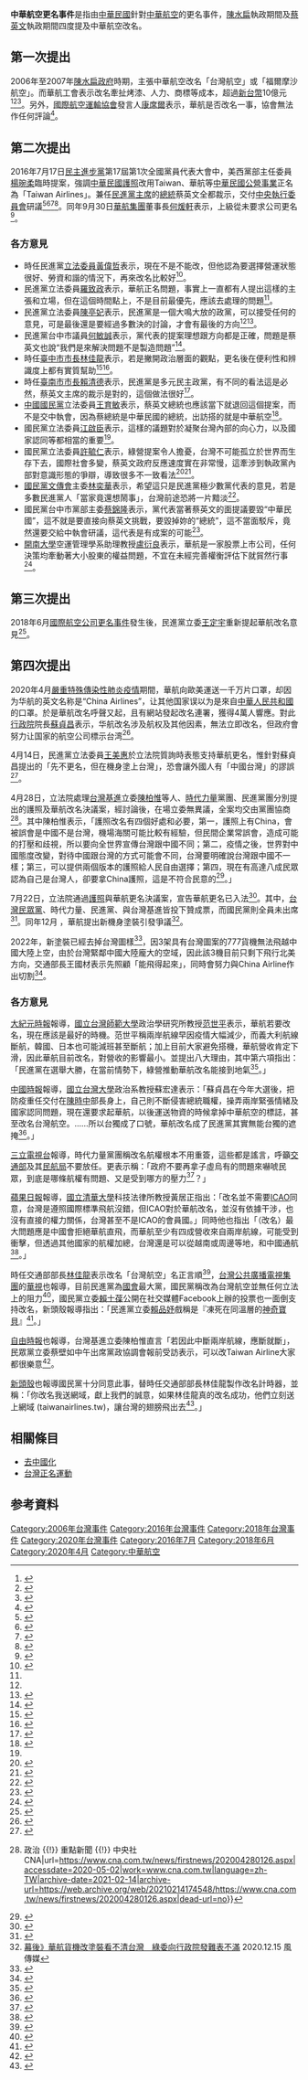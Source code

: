 {{current}}
{{暫定名稱}}
{{Infobox Historical Event
|事件名称 = 中華航空更名事件
|图像     = China Airlines Lineup TPE.jpg
|图像说明 = 2011年[[中華航空|中華航空]]公開之新版[[梅花|梅花]]標誌（攝於[[桃園國際機場|桃園國際機場]]）
|又名     = 
|主持人   = 
|當事人   = 
|關係人   = 
|参与者   = 
|地点     = {{ROC}}
|日期     = 2006-2007年、{{Start date|2016|07|17}} 、 {{Start date|2018|06}}
|结果     = 
|影响     = 
}}
'''中華航空更名事件'''是指由[[中華民國|中華民國]]針對[[中華航空|中華航空]]的更名事件，[[陳水扁|陳水扁]]執政期間及[[蔡英文|蔡英文]]執政期間四度提及中華航空改名。

== 第一次提出 ==
2006年至2007年[[陳水扁政府|陳水扁政府]]時期，主張中華航空改名「台灣航空」或「福爾摩沙航空」。而華航工會表示改名牽扯烤漆、人力、商標等成本，超過[[新台幣|新台幣]]10億元<ref>{{cite news|title=又要正名？綠全代會提華航改Taiwan Airlines|publisher=中國時報|url=http://tube.chinatimes.com/20160719002092-261402|date=2016-07-19|author=薛學華、李易璇|accessdate=2016-07-19|language=zh-hant|archive-date=2018-10-06|archive-url=https://web.archive.org/web/20181006194713/http://tube.chinatimes.com/20160719002092-261402|dead-url=no}}</ref><ref>{{cite news|title=華航退休老董直言，改名是會搞垮華航的|publisher=中國時報|url=http://www.chinatimes.com/realtimenews/20160720000920-260407|date=2016-07-20|author=張佩芬|accessdate=2018-03-24|language=zh-hant|archive-date=2016-07-19|archive-url=https://web.archive.org/web/20160719185450/http://www.chinatimes.com/realtimenews/20160720000920-260407|dead-url=no}}</ref><ref>{{cite news|title=民進黨提改名「台灣航空」 老董：根本搞垮華航|publisher=東森新聞|url=https://www.ettoday.net/news/20160720/738724.htm|date=2016-07-20|author=|accessdate=2018-03-25|language=zh-hant|archive-date=2021-02-14|archive-url=https://web.archive.org/web/20210214174425/https://www.ettoday.net/news/20160720/738724.htm|dead-url=no}}</ref>。另外，[[國際航空運輸協會|國際航空運輸協會]]發言人[[康席爾|康席爾]]表示，華航是否改名一事，協會無法作任何評論<ref>{{cite news|title=IATA指華航是否改名為內部事務無法評論|publisher=大紀元|url=http://www.epochtimes.com/b5/4/12/7/n739820.htm|date=2004-12-07|author=呂志翔|accessdate=2016-08-16|language=zh-hant|archive-date=2021-02-14|archive-url=https://web.archive.org/web/20210214174343/https://www.epochtimes.com/b5/4/12/7/n739820.htm|dead-url=no}}</ref>。

== 第二次提出 ==
2016年7月17日[[民主進步黨|民主進步黨]]第17屆第1次全國黨員代表大會中，美西黨部主任委員[[楊琬柔|楊琬柔]]臨時提案，強調[[中華民國護照|中華民國護照]]改用Taiwan、華航等[[中華民國公營事業|中華民國公營事業]]正名為「Taiwan Airlines」。兼任[[民主進步黨主席|民進黨主席]]的[[中華民國總統|總統]]蔡英文全都裁示，交付[[民主進步黨中央執行委員會|中央執行委員會]]研議<ref>{{cite news|title=民進黨全代會／各項爭議提案 交中執會研議|publisher=自由時報|url=http://news.ltn.com.tw/news/politics/paper/1011988|date=2016-07-18|author=鍾麗華|accessdate=2016-07-19|language=zh-hant|archive-date=2016-07-18|archive-url=https://web.archive.org/web/20160718140243/http://news.ltn.com.tw/news/politics/paper/1011988|dead-url=no}}</ref><ref>{{cite news|title=民進黨全代會臨時提案華航正名為台灣航空　恐失航權|publisher=今日新聞|url=https://www.nownews.com/news/20160718/2172315|date=2016-07-18|author=|accessdate=2018-03-25|language=zh-hant|archive-date=2020-08-01|archive-url=https://web.archive.org/web/20200801175014/https://www.nownews.com/news/20160718/2172315|dead-url=no}}</ref><ref>{{cite news|title=民進黨全代會臨時提案 華航正名為Taiwan Airlines|publisher=自由時報|url=http://news.ltn.com.tw/news/politics/breakingnews/1765792|date=2016-07-18|author=鍾麗華|accessdate=2016-07-19|language=zh-hant|archive-date=2016-07-18|archive-url=https://web.archive.org/web/20160718144121/http://news.ltn.com.tw/news/politics/breakingnews/1765792|dead-url=no}}</ref><ref>{{cite news|title=又要正名？綠全代會提華航改Taiwan Airlines|publisher=中國時報|url=http://www.chinatimes.com/realtimenews/20160720000920-260407|date=2016-07-19|author=張佩芬|accessdate=2016-07-19|language=zh-hant|archive-date=2016-07-19|archive-url=https://web.archive.org/web/20160719185450/http://www.chinatimes.com/realtimenews/20160720000920-260407|dead-url=no}}</ref>。同年9月30日[[華航集團|華航集團]]董事長[[何煖軒|何煖軒]]表示，上級從未要求公司更名<ref>{{cite news|title=華航正名台灣航空？ 董事長何煖軒這樣說...|publisher=自由時報|url=http://news.ltn.com.tw/news/politics/breakingnews/1842311|date=2016-09-30|author=|accessdate=2018-03-28|language=zh-hant|archive-date=2018-03-28|archive-url=https://web.archive.org/web/20180328102543/http://news.ltn.com.tw/news/politics/breakingnews/1842311|dead-url=no}}</ref>。
=== 各方意見 ===
* 時任民進黨[[立法院#立法委員|立法委員]][[黃偉哲|黃偉哲]]表示，現在不是不能改，但他認為要選擇營運狀態很好、勞資和諧的情況下，再來改名比較好<ref name = N2156856>{{cite news|title=華航正名為台灣航空？　黃偉哲：是要求改運嗎？|publisher=今日新聞|url=http://www.nownews.com/n/2016/07/18/2156856|date=2016-07-18|author=邱明玉|accessdate=2016-07-19|language=zh-hant|archive-date=2016-10-24|archive-url=https://web.archive.org/web/20161024105511/http://www.nownews.com/n/2016/07/18/2156856|dead-url=no}}</ref>。
* 民進黨立法委員[[羅致政|羅致政]]表示，華航正名問題，事實上一直都有人提出這樣的主張和立場，但在這個時間點上，不是目前最優先，應該去處理的問題<ref name = N2156856/>。
* 民進黨立法委員[[陳亭妃|陳亭妃]]表示，民進黨是一個大鳴大放的政黨，可以接受任何的意見，可是最後還是要經過多數決的討論，才會有最後的方向<ref name = N2156856/><ref name = V3422645>{{cite news|title=民進黨黨代會有人提改國號 蔡英文稱交由黨中執會研議|publisher=Voice of America|url=https://www.voacantonese.com/a/reactions-on-dpp-party-committee/3422645.html|date=2016-07-18|author=張永泰|accessdate=2018-03-28|language=zh-hant|archive-date=2021-02-14|archive-url=https://web.archive.org/web/20210214174422/https://www.voacantonese.com/a/reactions-on-dpp-party-committee/3422645.html|dead-url=no}}</ref>。
* 民進黨台中市議員[[何敏誠|何敏誠]]表示，黨代表的提案理想跟方向都是正確，問題是蔡英文也說“我們是來解決問題不是製造問題”<ref>{{cite news|title=修黨綱？台中綠老將何敏誠：非當前問題|publisher=中評社|url=http://hk.crntt.com/doc/1043/1/4/4/104314457.html?coluid=0&kindid=0&docid=104314457|date=2016-07-19|author=林谷隆|accessdate=2018-03-28|language=zh-hant|archive-date=2021-02-14|archive-url=https://web.archive.org/web/20210214174433/http://hk.crntt.com/doc/1043/1/4/4/104314457.html?coluid=0&kindid=0&docid=104314457|dead-url=no}}</ref>。
* 時任[[臺中市市長|臺中市市長]][[林佳龍|林佳龍]]表示，若是撇開政治層面的觀點，更名後在便利性和辨識度上都有實質幫助<ref>{{cite news|title=「華航」更名「台航」？林佳龍讚有實質幫助|publisher=自由時報|url=http://news.ltn.com.tw/news/politics/breakingnews/1769021|date=2016-07-20|author=|accessdate=2018-03-24|language=zh-hant|archive-date=2021-02-14|archive-url=https://web.archive.org/web/20210214174453/https://news.ltn.com.tw/news/politics/breakingnews/1769021|dead-url=no}}</ref><ref>{{cite news|title=華航改名「台灣航空」？林佳龍：正名後方便、辨識性高|publisher=東森新聞|url=https://www.ettoday.net/news/20160720/738821.htm|date=2016-07-20|author=|accessdate=2018-03-24|language=zh-hant|archive-date=2021-02-14|archive-url=https://web.archive.org/web/20210214174455/https://www.ettoday.net/news/20160720/738821.htm|dead-url=no}}</ref>。
* 時任[[臺南市市長|臺南市市長]][[賴清德|賴清德]]表示，民進黨是多元民主政黨，有不同的看法這是必然，蔡英文主席的裁示是對的，這個做法很好<ref>{{cite news|title=賴清德答中評：黨內此時不想爭論黨綱修訂案|publisher=中評社|url=http://hk.crntt.com/doc/1043/1/3/9/104313934.html?coluid=0&kindid=0&docid=104313934|date=2016-07-18|author=趙家麟|accessdate=2018-03-28|language=zh-hant|archive-date=2021-02-14|archive-url=https://web.archive.org/web/20210214174447/http://hk.crntt.com/doc/1043/1/3/9/104313934.html?coluid=0&kindid=0&docid=104313934|dead-url=no}}</ref>。
* [[中國國民黨|中國國民黨]]立法委員[[王育敏|王育敏]]表示，蔡英文總統也應該當下就退回這個提案，而不是交中執會，因為蔡總統是中華民國的總統，出訪搭的就是中華航空<ref>{{cite news|title=全代會提華航改名 綠委：是要改運嗎|publisher=中央社|url=http://www.cna.com.tw/news/aipl/201607180313-1.aspx|date=2016-07-18|author=劉冠廷、王承中|accessdate=2016-07-19|language=zh-hant|archive-date=2018-06-12|archive-url=https://web.archive.org/web/20180612143311/http://www.cna.com.tw/news/aipl/201607180313-1.aspx|dead-url=no}}</ref>。
* 國民黨立法委員[[江啟臣|江啟臣]]表示，這樣的議題對於凝聚台灣內部的向心力，以及國家認同等都相當的重要<ref name = V3422645/>。
* 國民黨立法委員[[許毓仁|許毓仁]]表示，綠營提案令人擔憂，台灣不可能孤立於世界而生存下去，國際社會多變，蔡英文政府反應速度實在非常慢，這牽涉到執政黨內部對意識形態的爭辯，導致很多不一致看法<ref>{{cite news|title=中華航空更名為台灣航空要花10億！|publisher=Knowing|url=http://news.knowing.asia/news/9365b05d-08d3-4eab-890f-ed8a2d1455b5|date=2016-07-22|author=潘夏欒|accessdate=2018-03-28|language=zh-hant|archive-date=2021-02-14|archive-url=https://web.archive.org/web/20210214174501/https://news.knowing.asia/news/9365b05d-08d3-4eab-890f-ed8a2d1455b5|dead-url=no}}</ref><ref>{{cite news|title=綠全代會提案華航改台航　藍委：蔡進退兩難|publisher=中評社|url=http://hk.crntt.com/doc/1043/1/4/1/104314113.html?coluid=0&kindid=0&docid=104314113|date=2016-07-18|author=倪鴻祥|accessdate=2018-03-28|language=zh-hant|archive-date=2021-02-14|archive-url=https://web.archive.org/web/20210214174525/http://hk.crntt.com/doc/1043/1/4/1/104314113.html?coluid=0&kindid=0&docid=104314113|dead-url=no}}</ref>。
* [[中國國民黨中央委員會文化傳播委員會|國民黨文傳會]]主委[[林奕華_(臺灣)|林奕華]]表示，希望這只是民進黨極少數黨代表的意見，若是多數民進黨人「當家竟還想鬧事」，台灣前途恐將一片黯淡<ref>{{cite news|title=綠提華航正名 林奕華批：當家還想鬧事|publisher=聯合報|url=https://video.udn.com/news/528148|date=2016-07-18|author=程平|accessdate=2018-03-25|language=zh-hant|archive-date=2021-02-14|archive-url=https://web.archive.org/web/20210214174508/https://video.udn.com/news/528148|dead-url=no}}</ref>。
* 國民黨台中市黨部主委[[蔡錦隆|蔡錦隆]]表示，黨代表當著蔡英文的面提議要毀“中華民國”，這不就是要直接向蔡英文挑戰，要毀掉妳的“總統”，這不當面駁斥，竟然還要交給中執會研議，這代表是有成案的可能<ref>{{cite news|title=蔡錦隆：蔡未駁廢“中華民國”提案匪夷所思|publisher=中評社|url=http://hk.crntt.com/doc/1043/1/4/4/104314495.html|date=2016-07-18|author=林谷隆|accessdate=2018-03-28|language=zh-hant|archive-date=2021-02-08|archive-url=https://web.archive.org/web/20210208173424/http://hk.crntt.com/doc/1043/1/4/4/104314495.html|dead-url=no}}</ref>。
* [[開南大學|開南大學]]空運管理學系助理教授[[盧衍良|盧衍良]]表示，華航是一家股票上市公司，任何決策均牽動著大小股東的權益問題，不宜在未經完善權衡評估下就貿然行事<ref>{{cite news|title=華航改名？ 學者認為這件事才更重要|publisher=聯合報|url=http://udn.com/news/story/9/1837125|date=2016-07-18|author=邱瓊平|accessdate=2016-07-19|language=zh-hant|archive-date=2021-02-14|archive-url=https://web.archive.org/web/20210214174528/https://udn.com/news/story/9/1837125|dead-url=no}}</ref>。

== 第三次提出 ==
2018年6月[[去臺灣化#國際航空公司更名事件|國際航空公司更名事件]]發生後，民進黨立委[[王定宇|王定宇]]重新提起華航改名意見<ref>{{cite news|title=綠營立委要中華航空改名　網：西瓜立委 不意外！|publisher=中國時報|url=https://www.chinatimes.com/realtimenews/20180621002069-260407?chdtv|date=2018-06-21|author=陳弘美|accessdate=2018-06-21|language=zh-hant|archive-date=2021-02-14|archive-url=https://web.archive.org/web/20210214174528/https://www.chinatimes.com/realtimenews/20180621002069-260407?chdtv|dead-url=no}}</ref>。

== 第四次提出 ==
2020年4月[[嚴重特殊傳染性肺炎疫情|嚴重特殊傳染性肺炎疫情]]期間，華航向歐美運送一千万片口罩，却因为华航的英文名称是“China Airlines”，让其他国家误以为是來自[[中華人民共和國|中華人民共和國]]的口罩。於是華航改名呼聲又起，且有網站發起改名連署，獲得4萬人響應。對此[[行政院|行政院]]院長[[蘇貞昌|蘇貞昌]]表示，华航改名涉及航权及其他因素，無法立即改名，但政府會努力让国家的航空公司標示台湾<ref>{{cite news|title=台湾口罩外交 华航“China Airlines”易混淆 改名呼声再起|publisher=自由亚洲电台|url=https://www.rfa.org/mandarin/yataibaodao/gangtai/hcm1-04142020055749.html|date=2020-04-14|author=黄春梅|accessdate=2020-04-14|language=zh-hans|archive-date=2021-02-14|archive-url=https://web.archive.org/web/20210214174557/https://www.rfa.org/mandarin/yataibaodao/gangtai/hcm1-04142020055749.html|dead-url=no}}</ref>。

4月14日，民進黨立法委員[[王美惠|王美惠]]於立法院質詢時表態支持華航更名，惟針對蘇貞昌提出的「先不更名，但在機身塗上台灣」，恐會讓外國人有「中國台灣」的謬誤<ref>{{cite web|url=https://www.ettoday.net/news/20200414/1691035.htm|title=華航送物資被誤認大陸送的　綠委：現在是改名最好時刻|date=2020-04-14|publisher=ETtoday新聞雲|author=黃巈禾|accessdate=2020-07-13|archive-date=2021-02-14|archive-url=https://web.archive.org/web/20210214174543/https://www.ettoday.net/news/20200414/1691035.htm|dead-url=no}}</ref>。

4月28日，立法院處理[[台灣基進|台灣基進]]立委[[陳柏惟|陳柏惟]]等人、[[時代力量|時代力量]]黨團、民進黨團分別提出的護照及華航改名決議案，經討論後，在場立委無異議，全案均交由黨團協商<ref>{{Cite web|title=華航及護照更名公決案 交付黨團協商 {{!}} 政治 {{!}} 重點新聞 {{!}} 中央社 CNA|url=https://www.cna.com.tw/news/firstnews/202004280126.aspx|accessdate=2020-05-02|work=www.cna.com.tw|language=zh-TW|archive-date=2021-02-14|archive-url=https://web.archive.org/web/20210214174548/https://www.cna.com.tw/news/firstnews/202004280126.aspx|dead-url=no}}</ref>。其中陳柏惟表示，「護照改名有四個好處和必要，第一，護照上有China，會被誤會是中國不是台灣，機場海關可能比較有經驗，但民間企業常誤會，造成可能的打壓和歧視，所以要向全世界宣傳台灣跟中國不同；第二，疫情之後，世界對中國態度改變，對待中國跟台灣的方式可能會不同，台灣要明確說台灣跟中國不一樣；第三，可以提供兩個版本的護照給人民自由選擇；第四，現在有高達八成民眾認為自己是台灣人，卻要拿China護照，這是不符合民意的<ref>{{Cite news|title=拒絕被當中國！立院一致通過　護照正名案逕付二讀|url=https://www.setn.com/News.aspx?NewsID=729394|accessdate=2020-05-02|language=zh-Hant|last=三立新聞網|archive-date=2021-02-14|archive-url=https://web.archive.org/web/20210214174556/https://www.setn.com/News.aspx?NewsID=729394|dead-url=no}}</ref>。」

7月22日，立法院通過[[中華民國護照|護照]]與華航更名決議案，宣告華航更名已入法<ref>{{Cite news|title=立院表決通過 要求推動華航、護照正名|url=https://news.ltn.com.tw/news/politics/breakingnews/3235825|accessdate=2020-07-24|archive-date=2021-02-14|archive-url=https://web.archive.org/web/20210214174623/https://news.ltn.com.tw/news/politics/breakingnews/3235825|dead-url=no}}</ref>。其中，[[台灣民眾黨_(2019年)|台灣民眾黨]]、時代力量、民進黨、與台灣基進皆投下贊成票，而國民黨則全員未出席<ref>{{Cite web|title=華航、護照正名過關！國民黨全員缺席|url=https://tw.news.yahoo.com/華航-護照正名過關-國民黨全員缺席-043511827.html|accessdate=2020-07-22|work=tw.news.yahoo.com|language=zh-TW|archive-date=2020-07-22|archive-url=https://web.archive.org/web/20200722103653/https://tw.news.yahoo.com/%E8%8F%AF%E8%88%AA-%E8%AD%B7%E7%85%A7%E6%AD%A3%E5%90%8D%E9%81%8E%E9%97%9C-%E5%9C%8B%E6%B0%91%E9%BB%A8%E5%85%A8%E5%93%A1%E7%BC%BA%E5%B8%AD-043511827.html|dead-url=no}}</ref>。同年12月
，華航提出新機身塗裝引發爭議<REF>
[https://www.storm.mg/article/3299829 幕後》華航貨機改塗裝看不清台灣　綠委向行政院發難表不滿] {{Wayback|url=https://www.storm.mg/article/3299829 |date=20210731063811 }} 2020.12.15 風傳媒
</REF>。

2022年，新塗裝已經去掉台灣圖樣<ref>{{Cite web|title=華航新貨機「台灣意象」消失 她譏：台灣價值不演了？|url=https://fnc.ebc.net.tw/fncnews/headline/149031|dead-url=no}}</ref>，因3架具有台灣圖案的777貨機無法飛越中國大陸上空，由於台灣緊鄰中國大陸龐大的空域，因此該3機目前只剩下飛行北美方向，交通部長王國材表示先照顧「能飛得起來」，同時會努力與China Airline作出切割<ref>{{Cite web|title=華航新貨機塗裝「台灣」消失！王國材證實：兼顧識別也能飛出去|url=https://newtalk.tw/news/view/2022-04-12/737893|dead-url=no}}</ref>。

===各方意見===
[[大紀元時報|大紀元時報]]報導，[[國立台灣師範大學|國立台灣師範大學]]政治學研究所教授[[范世平|范世平]]表示，華航若要改名，現在應該是最好的時機。范世平稱兩岸航線早因疫情大幅減少，而義大利航線斷航，韓國、日本也可能減班甚至斷航；加上目前大家避免搭機，華航營收肯定下滑，因此華航目前改名，對營收的影響最小。並提出八大理由，其中第六項指出：「民進黨在選舉大勝，在當前情勢下，綠營推動華航改名能接到地氣<ref>{{cite web|url= https://www.epochtimes.com.tw/n305904/華航是否改名-學者提8大理由現在是最好時機.html|title= 華航是否改名 學者提8大理由「現在是最好時機」|date=2020-02-26|publisher=大紀元時報|author=張原彰}}</ref>。」

[[中國時報|中國時報]]報導，[[國立台灣大學|國立台灣大學]]政治系教授蘇宏達表示：「蘇貞昌在今年大選後，把防疫重任交付在[[陳時中|陳時中]]部長身上，自己則不斷侵害總統職權，操弄兩岸緊張情緒及國家認同問題，現在還要求起華航，以後運送物資的時候拿掉中華航空的標誌，甚至改名台灣航空。……所以台獨成了口號，華航改名成了民進黨其實無能台獨的遮掩<ref>{{cite web|url=https://www.chinatimes.com/realtimenews/20200415004975-260407|title=華航改名問題 台大教授建議參考瑞士經驗|author=林縉明|date=2020-04-15|publisher=中國時報|accessdate=2020-04-17|archive-date=2021-02-14|archive-url=https://web.archive.org/web/20210214174612/https://www.chinatimes.com/realtimenews/20200415004975-260407|dead-url=no}}</ref>。」

[[三立電視台|三立電視台]]報導，時代力量黨團稱改名航權根本不用重簽，這些都是謠言，呼籲[[中華民國交通部|交通部]]及其[[交通部民用航空局|民航局]]不要放任。更表示稱：「政府不要再拿子虛烏有的問題來嚇唬民眾，到底是哪條航權有問題、又是受到哪方的壓力<ref>{{cite web|url= https://www.setn.com/m/news.aspx?newsid=726601|title= 華航正名航權要重簽？時代力量批恐嚇：根本不用|date=2020-04-16|publisher=三立新聞網|author=張之謙}}</ref>？」

[[苹果日报_(台湾)|蘋果日報]]報導，[[國立清華大學|國立清華大學]]科技法律所教授黃居正指出：「改名並不需要[[ICAO|ICAO]]同意，台灣是遵照國際標準飛航沒錯，但ICAO對於華航改名，並沒有依據干涉，也沒有直接的權力關係，台灣甚至不是ICAO的會員國。」同時他也指出「（改名）最大問題應是中國會拒絕華航直飛，而華航至少有四成營收來自兩岸航線，可能受到衝擊，但透過其他國家的航權加總，台灣還是可以從越南或周邊等地，和中國通航<ref>{{cite web|url= https://tw.appledaily.com/politics/20200416/ICNF3J4ERM6NBAIL56EJ2PKZQU/|title= 【學者觀點】黃居正：華航改名無須ICAO同意　航權靠兩國協商|publisher= 香港商蘋果日報出版發展有限公司台灣分公司|date= 2020-04-16|author= 程遠述|accessdate= 2020-04-16|archive-date= 2021-02-14|archive-url= https://web.archive.org/web/20210214174615/https://tw.appledaily.com/politics/20200416/ICNF3J4ERM6NBAIL56EJ2PKZQU/|dead-url= no}}</ref>。」

時任交通部部長[[林佳龍|林佳龍]]表示改名「台灣航空」名正言順<ref>{{cite web|url= https://www.rti.org.tw/news/view/id/2059588|title= 華航改名台灣航空？ 林佳龍支持：名正言順|publisher= 中央廣播電台|date= 2020-04-13|author= 吳琍君|accessdate= 2020-04-16|archive-date= 2021-02-14|archive-url= https://web.archive.org/web/20210214174626/https://www.rti.org.tw/news/view/id/2059588|dead-url= no}}</ref>，[[台灣公共廣播電視集團|台灣公共廣播電視集團]]的[[中華電視公司|華視]]也報導，目前民進黨為[[立法院|國會]]最大黨，國民黨稱改為台灣航空並無任何立法上的阻力<ref>{{cite web|url= https://news.cts.com.tw/cts/politics/202004/202004141997042.html|title= 林佳龍支持華航改名 國民黨做計時器嗆「笑你不敢」|publisher= 台灣公共廣播電視集團（中華電視公司）|date= 2020-04-14|author= 黃育仁|quote= 國民黨說「民進黨已經完全執政，對民進黨來說，華航改名只要走完相關程序就完成，國民黨再多阻擋可能也只是狗吠火車。所以基於在野黨監督立場，我們做了一個林佳龍承諾華航改名計時器，全民監督，讓佳龍部長知道距離他的承諾已經過了幾天」。|accessdate= 2020-04-16|archive-date= 2021-02-14|archive-url= https://web.archive.org/web/20210214174655/https://news.cts.com.tw/cts/politics/202004/202004141997042.html|dead-url= no}}</ref>，國民黨立委[[賴士葆|賴士葆]]公開在社交媒體Facebook上辦的投票也一面倒支持改名，新頭殼報導指出：「民進黨立委[[賴品妤|賴品妤]]戲稱是『凍死在同溫層的[[神奇寶貝|神奇寶貝]]』<ref>{{cite web|url= https://newtalk.tw/news/view/2020-04-16/392479|title= 賴士葆辦華航改名投票呈一面倒 賴品妤：凍死在同溫層的神奇寶貝|publisher= 新頭殼|date= 2020-04-16|author= 黃順祥|quote= 國民黨立委賴士葆於臉書建立了是否支持「華航改名」的投票活動，引起許多人響應。不過，投票結果呈現一面倒的支持，引來民進黨立委賴品妤關注，戲稱是「凍死在同溫層的神奇寶貝」。|accessdate= 2020-04-16|archive-date= 2021-02-08|archive-url= https://web.archive.org/web/20210208173531/https://newtalk.tw/news/view/2020-04-16/392479|dead-url= no}}</ref>。」

[[自由時報|自由時報]]也報導，台灣基進立委陳柏惟直言「若因此中斷兩岸航線，應斷就斷」，民眾黨立委蔡壁如中午出席黨政協調會報前受訪表示，可以改Taiwan Airline大家都很樂意<ref>{{cite web|url=https://news.ltn.com.tw/news/politics/breakingnews/3134330|title=華航正名要交通部「踹共」 蔡壁如：改Taiwan Airline大家都樂意|publisher=自由時報|author=陳昀|date=2020-04-15|accessdate=2020-04-16|archive-date=2021-02-14|archive-url=https://web.archive.org/web/20210214174701/https://news.ltn.com.tw/news/politics/breakingnews/3134330|dead-url=no}}</ref>。

[[新頭殼|新頭殼]]也報導國民黨十分同意此事，替時任交通部部長林佳龍製作改名計時器，並稱：「你改名我送網域，獻上我們的誠意，如果林佳龍真的改名成功，他們立刻送上網域 (taiwanairlines.tw)，讓台灣的翅膀飛出去<ref>{{cite web|url= https://newtalk.tw/news/view/2020-04-14/391011|title= 看衰改名喊假的？ 國民黨製「林佳龍承諾華航改名計時器」|date= 2020-04-14|publisher= 新頭殼|author= 黃建豪|quote= 國民黨則稱，他們已註冊「taiwanairlines.tw」網域，並以此做了一個「林佳龍承諾華航改名計時器」，秉持全民監督的職責，來讓林佳龍知道距離他的承諾已經過了幾天。而截至今天上午10時15分，計時器顯示為，距離林佳龍做出承諾，已過了19小時又15分鐘。|accessdate= 2020-04-16|archive-date= 2021-02-14|archive-url= https://web.archive.org/web/20210214174644/https://newtalk.tw/news/view/2020-04-14/391011|dead-url= no}}</ref>。」

== 相關條目 ==
* [[去中國化|去中國化]]
* [[台灣正名運動|台灣正名運動]]

== 参考資料 ==
{{Reflist|3}}

{{Portal bar|中華民國|航空|臺灣}}

[[Category:2006年台灣事件|Category:2006年台灣事件]]
[[Category:2016年台灣事件|Category:2016年台灣事件]]
[[Category:2018年台灣事件|Category:2018年台灣事件]]
[[Category:2020年台灣事件|Category:2020年台灣事件]]
[[Category:2016年7月|Category:2016年7月]]
[[Category:2018年6月|Category:2018年6月]]
[[Category:2020年4月|Category:2020年4月]]
[[Category:中華航空|Category:中華航空]]